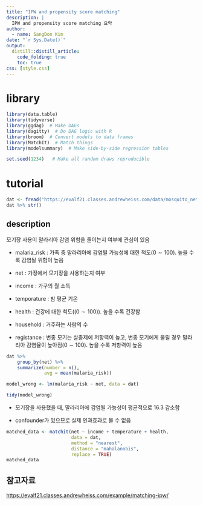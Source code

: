 ```yaml
---
title: "IPW and propensity score matching"
description: |
  IPW and propensity score matching 요약
author:
  - name: SangDon Kim
date: "`r Sys.Date()`"
output:
  distill::distill_article:
    code_folding: true
    toc: true
css: [style.css]
---
```


# library 

```r
library(data.table)
library(tidyverse)
library(ggdag)  # Make DAGs
library(dagitty)  # Do DAG logic with R
library(broom)  # Convert models to data frames
library(MatchIt)  # Match things
library(modelsummary)  # Make side-by-side regression tables

set.seed(1234)   # Make all random draws reproducible
```



# tutorial

```r
dat <- fread("https://evalf21.classes.andrewheiss.com/data/mosquito_nets.csv")
dat %>% str()
```


## description 

모기장 사용이 말라리아 감염 위험을 줄이는지 여부에 관심이 있음 

-   malaria_risk : 가족 중 말라리아에 감염될 가능성에 대한 척도($0 \sim 100$). 높을 수록 감염될 위험이 높음 

-   net : 가정에서 모기장을 사용하는지 여부

-   income : 가구의 월 소득 

-   temporature : 밤 평균 기온

-   health : 건강에 대한 척도(($0 \sim 100$)). 높을 수록 건강함

-   household : 거주하는 사람의 수 

-   registance : 변종 모기는 살충제에 저항력이 높고, 변종 모기에게 물릴 경우 말라리아 감염율이 높아짐($0 \sim 100$). 높을 수록 저항력이 높음 



```r
dat %>% 
    group_by(net) %>% 
    summarize(number = n(), 
              avg = mean(malaria_risk))

```


```r
model_wrong <- lm(malaria_risk ~ net, data = dat)

tidy(model_wrong)
```

-   모기장을 사용했을 때, 말라리아에 감염될 가능성이 평균적으로 16.3 감소함 

-   confounder가 있으므로 실제 인과효과로 볼 수 없음 



```r
matched_data <- matchit(net ~ income + temperature + health,
                        data = dat,
                        method = "nearest",
                        distance = "mahalanobis",
                        replace = TRUE)
matched_data
```

## 참고자료 

<https://evalf21.classes.andrewheiss.com/example/matching-ipw/>
